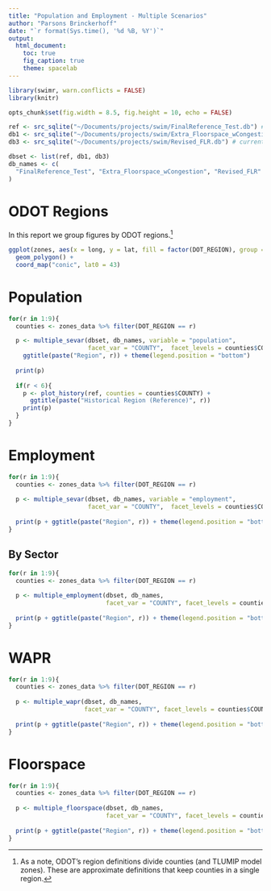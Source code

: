 ```yaml
---
title: "Population and Employment - Multiple Scenarios"
author: "Parsons Brinckerhoff"
date: "`r format(Sys.time(), '%d %B, %Y')`"
output: 
  html_document:
    toc: true
    fig_caption: true
    theme: spacelab
---
```



```r
library(swimr, warn.conflicts = FALSE)
library(knitr)

opts_chunk$set(fig.width = 8.5, fig.height = 10, echo = FALSE)
```


```r
ref <- src_sqlite("~/Documents/projects/swim/FinalReference_Test.db") # reference
db1 <- src_sqlite("~/Documents/projects/swim/Extra_Floorspace_wCongestion.db") # current
db3 <- src_sqlite("~/Documents/projects/swim/Revised_FLR.db") # current

dbset <- list(ref, db1, db3)
db_names <- c(
  "FinalReference_Test", "Extra_Floorspace_wCongestion", "Revised_FLR"
)
```

# ODOT Regions
In this report we group figures by ODOT regions.^[As a note, ODOT's region
definitions divide counties (and TLUMIP model zones). These are approximate
definitions that keep counties in a single region.]

```r
ggplot(zones, aes(x = long, y = lat, fill = factor(DOT_REGION), group = group)) +
  geom_polygon() +
  coord_map("conic", lat0 = 43)
```

# Population
```r
for(r in 1:9){
  counties <- zones_data %>% filter(DOT_REGION == r)

  p <- multiple_sevar(dbset, db_names, variable = "population",    
                      facet_var = "COUNTY",  facet_levels = counties$COUNTY) +
    ggtitle(paste("Region", r)) + theme(legend.position = "bottom")
  
  print(p)
  
  if(r < 6){
    p <- plot_history(ref, counties = counties$COUNTY) +
      ggtitle(paste("Historical Region (Reference)", r))
    print(p)
  } 
}
```


# Employment

```r
for(r in 1:9){
  counties <- zones_data %>% filter(DOT_REGION == r)
  
  p <- multiple_sevar(dbset, db_names, variable = "employment",   
                      facet_var = "COUNTY",  facet_levels = counties$COUNTY)
  
  print(p + ggtitle(paste("Region", r)) + theme(legend.position = "bottom"))
}
```


## By Sector
```r
for(r in 1:9){
  counties <- zones_data %>% filter(DOT_REGION == r)
  
  p <- multiple_employment(dbset, db_names,
                           facet_var = "COUNTY", facet_levels = counties$COUNTY)
  
  print(p + ggtitle(paste("Region", r)) + theme(legend.position = "bottom"))
}
```

# WAPR
```r
for(r in 1:9){
  counties <- zones_data %>% filter(DOT_REGION == r)
  
  p <- multiple_wapr(dbset, db_names, 
                     facet_var = "COUNTY", facet_levels = counties$COUNTY)
  
  print(p + ggtitle(paste("Region", r)) + theme(legend.position = "bottom"))
}

```


# Floorspace

```r
for(r in 1:9){
  counties <- zones_data %>% filter(DOT_REGION == r)
  
  p <- multiple_floorspace(dbset, db_names,  
                           facet_var = "COUNTY", facet_levels = counties$COUNTY)
  
  print(p + ggtitle(paste("Region", r)) + theme(legend.position = "bottom"))
}
```


